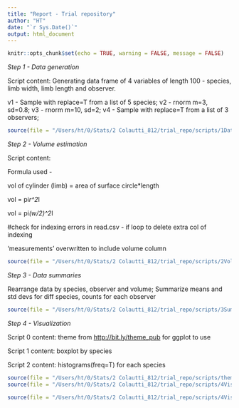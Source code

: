 ```yaml
---
title: "Report - Trial repository"
author: "HT"
date: "`r Sys.Date()`"
output: html_document
---
```


```r
knitr::opts_chunk$set(echo = TRUE, warning = FALSE, message = FALSE)
```

*Step 1 - Data generation*

Script content:
Generating data frame of 4 variables of length 100 - species, limb width, limb length and observer.

v1 - Sample with replace=T from a list of 5 species;
v2 - rnorm m=3, sd=0.8;
v3 - rnorm m=10, sd=2;
v4 - Sample with replace=T from a list of 3 observers;

```r
source(file = "/Users/ht/0/Stats/2 Colautti_812/trial_repo/scripts/1DataGenerato.R")
```

*Step 2 - Volume estimation*

Script content:

Formula used - 

vol of cylinder (limb) = area of surface circle*length

vol                    = pi*r^2*l

vol                    = pi*(w/2)^2*l

#check for indexing errors in read.csv - if loop to delete extra col of indexing

'measurements' overwritten to include volume column

```r
source(file = "/Users/ht/0/Stats/2 Colautti_812/trial_repo/scripts/2VolumeEstimato.R")
```

*Step 3 - Data summaries*

Rearrange data by species, observer and volume;
Summarize means and std devs for diff species, counts for each observer

```r
source(file = "/Users/ht/0/Stats/2 Colautti_812/trial_repo/scripts/3Summary.R")
```

*Step 4 - Visualization*

Script 0 content: theme from <http://bit.ly/theme_pub> for ggplot to use

Script 1 content: boxplot by species

Script 2 content: histograms(freq=T) for each species

```r
source(file = "/Users/ht/0/Stats/2 Colautti_812/trial_repo/scripts/theme_pub.R")
source(file = "/Users/ht/0/Stats/2 Colautti_812/trial_repo/scripts/4Visualization_1.R")
```

```r
source(file = "/Users/ht/0/Stats/2 Colautti_812/trial_repo/scripts/4Visualization_2.R")
```